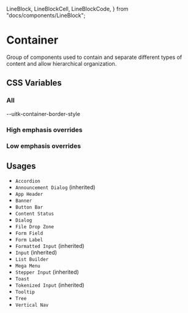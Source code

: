   LineBlock,
  LineBlockCell,
  LineBlockCode,
} from "docs/components/LineBlock";

<Meta title="Documentation/Styles and Theming/Characteristics/Container" />

# Container

Group of components used to contain and separate different types of content and
allow hierarchical organization.

## CSS Variables

### All

<Canvas>
  <Story name="All">
    <DocGrid>
      <ColorBlock colorVar="--uitk-container-background" />
      <ColorBlock colorVar="--uitk-container-border-color" />
      <ColorBlock colorVar="--uitk-container-border-color-disabled" />
      <CornerBlock cornerRadius="--uitk-container-border-radius" />
      <LineBlockCell />
      <LineBlockCode>--uitk-container-border-style</LineBlockCode>
      <LineBlock lineWidth="--uitk-container-border-width" />
    </DocGrid>
  </Story>
</Canvas>

### High emphasis overrides

<Canvas>
  <Story name="High emphasis">
    <DocGrid>
      <ColorBlock
        className="uitkEmphasisHigh"
        colorVar="--uitk-container-background"
      />
      <ColorBlock
        className="uitkEmphasisHigh"
        colorVar="--uitk-container-border-color"
      />
    </DocGrid>
  </Story>
</Canvas>

### Low emphasis overrides

<Canvas>
  <Story name="Low emphasis">
    <DocGrid>
      <ColorBlock
        className="uitkEmphasisLow"
        colorVar="--uitk-container-background"
      />
      <ColorBlock
        className="uitkEmphasisLow"
        colorVar="--uitk-container-border-color"
      />
      <ColorBlock
        className="uitkEmphasisLow"
        colorVar="--uitk-container-border-color-disabled"
      />
    </DocGrid>
  </Story>
</Canvas>

## Usages

- `Accordion`
- `Announcement Dialog` (inherited)
- `App Header`
- `Banner`
- `Button Bar`
- `Content Status`
- `Dialog`
- `File Drop Zone`
- `Form Field`
- `Form Label`
- `Formatted Input` (inherited)
- `Input` (inherited)
- `List Builder`
- `Mega Menu`
- `Stepper Input` (inherited)
- `Toast`
- `Tokenized Input` (inherited)
- `Tooltip`
- `Tree`
- `Vertical Nav`
